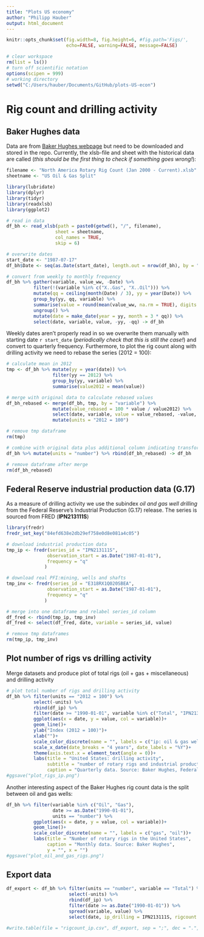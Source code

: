 ```yaml
---
title: "Plots US economy"
author: "Philipp Hauber"
output: html_document
---
```


```r
knitr::opts_chunk$set(fig.width=8, fig.height=6, #fig.path='Figs/',
                      echo=FALSE, warning=FALSE, message=FALSE)
```


```r
# clear workspace
rm(list = ls())
# turn off scientific notation
options(scipen = 999)
# working directory
setwd("C:/Users/hauber/Documents/GitHub/plots-US-econ")
```

# Rig count and drilling activity

## Baker Hughes data

Data are from [Baker Hughes webpage](<https://rigcount.bakerhughes.com/na-rig-count/>) but need to be downloaded and stored in the repo. Currently, the xlsb-file and sheet with the historical data are called (*this should be the first thing to check if something goes wrong!*):

```r
filename <- "North America Rotary Rig Count (Jan 2000 - Current).xlsb"
sheetname <- "US Oil & Gas Split"
```

```r
library(lubridate)
library(dplyr)
library(tidyr)
library(readxlsb)
library(ggplot2)

# read in data
df_bh <- read_xlsb(path = paste0(getwd(), "/", filename),
                  sheet = sheetname,
                  col_names = TRUE,
                  skip = 6)

# overwrite dates
start_date <- "1987-07-17"
df_bh$Date <- seq(as.Date(start_date), length.out = nrow(df_bh), by = "1 week")

# convert from weekly to monthly frequency
df_bh %>% gather(variable, value_ww, -Date) %>%
          filter(!(variable %in% c("X..Gas", "X..Oil"))) %>%
          mutate(qq = ceiling(month(Date) / 3), yy = year(Date)) %>%
          group_by(yy, qq, variable) %>%
          summarise(value = round(mean(value_ww, na.rm = TRUE), digits = 0)) %>%
          ungroup() %>%
          mutate(date = make_date(year = yy, month = 3 * qq)) %>%
          select(date, variable, value, -yy, -qq) -> df_bh
```

Weekly dates aren't properly read in so we overwrite them manually with starting date `r start_date` (*periodically check that this is still the case!*) and convert to quarterly frequency. Furthermore, to plot the rig count along with drilling activity we need to rebase the series (2012 = 100):

```r

# calculate mean in 2012
tmp <- df_bh %>% mutate(yy = year(date)) %>%
                 filter(yy == 2012) %>%
                 group_by(yy, variable) %>%
                 summarise(value2012 = mean(value))

# merge with original data to calculate rebased values
df_bh_rebased <- merge(df_bh, tmp, by = "variable") %>%
                 mutate(value_rebased = 100 * value / value2012) %>%
                 select(date, variable, value = value_rebased, -value, -value2012, -yy) %>%
                 mutate(units = "2012 = 100")

# remove tmp dataframe
rm(tmp)

# combine with original data plus additional column indicating transformation
df_bh %>% mutate(units = "number") %>% rbind(df_bh_rebased) -> df_bh

# remove dataframe after merge
rm(df_bh_rebased)
```

## Federal Reserve industrial production data (G.17)

As a measure of drilling activity we use the subindex *oil and gas well drilling* from the Federal Reserve's Industrial Production (G.17) release. The series is sourced from FRED (**IPN213111S**)

```r
library(fredr)
fredr_set_key("84efd638e2db29ef758e0d8e081a4c05")

# download industrial production data
tmp_ip <- fredr(series_id = "IPN213111S", 
               observation_start = as.Date("1987-01-01"),
               frequency = "q"
              ) 

# download real PFI:mining, wells and shafts
tmp_inv <- fredr(series_id = "E318RX1Q020SBEA", 
               observation_start = as.Date("1987-01-01"),
               frequency = "q"
              ) 

# merge into one dataframe and relabel series_id column
df_fred <- rbind(tmp_ip, tmp_inv)
df_fred <- select(df_fred, date, variable = series_id, value)

# remove tmp dataframes
rm(tmp_ip, tmp_inv)
```

## Plot number of rigs vs drilling activity

Merge datasets and produce plot of total rigs (oil + gas + miscellaneous) and drilling activity

```r
# plot total number of rigs and drilling activity
df_bh %>% filter(units == "2012 = 100") %>% 
          select(-units) %>%
          rbind(df_ip) %>% 
          filter(date >= "1990-01-01", variable %in% c("Total", "IPN213111S")) %>% 
          ggplot(aes(x = date, y = value, col = variable))+
          geom_line()+
          ylab("Index (2012 = 100)")+
          xlab("")+
          scale_color_discrete(name = "", labels = c("ip: oil & gas well drilling", "rig count"))+
          scale_x_date(date_breaks = "4 years", date_labels = "%Y")+
          theme(axis.text.x = element_text(angle = 0))+
          labs(title = "United States: drilling activity",
               subtitle = "number of rotary rigs and industrial production",
               caption = "Quarterly data. Source: Baker Hughes, Federal Reserve, Bureau of Economic Analysis")
#ggsave("plot_rigs_ip.png")
```

Another interesting aspect of the Baker Hughes rig count data is the split between oil and gas wells:

```r
df_bh %>% filter(variable %in% c("Oil", "Gas"), 
                 date >= as.Date("1990-01-01"), 
                 units == "number") %>%
          ggplot(aes(x = date, y = value, col = variable))+
          geom_line()+
          scale_color_discrete(name = "", labels = c("gas", "oil"))+
          labs(title = "Number of rotary rigs in the United States",
               caption = "Monthly data. Source: Baker Hughes",
               y = "", x = "")
#ggsave("plot_oil_and_gas_rigs.png")
```

## Export data

```r
df_export <- df_bh %>% filter(units == "number", variable == "Total") %>%
                       select(-units) %>%
                       rbind(df_ip) %>%
                       filter(date >= as.Date("1990-01-01")) %>%
                       spread(variable, value) %>%
                       select(date, ip_drilling = IPN213111S, rigcount = Total)

#write.table(file = "rigcount_ip.csv", df_export, sep = ";", dec = ".", row.names = FALSE, na = "#NV")
```

